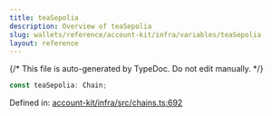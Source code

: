 ```yaml
---
title: teaSepolia
description: Overview of teaSepolia
slug: wallets/reference/account-kit/infra/variables/teaSepolia
layout: reference
---
```


{/* This file is auto-generated by TypeDoc. Do not edit manually. */}

```ts
const teaSepolia: Chain;
```

Defined in: [account-kit/infra/src/chains.ts:692](https://github.com/alchemyplatform/aa-sdk/blob/17aad1f572375d42a06c7e3238078a88a435d459/account-kit/infra/src/chains.ts#L692)
